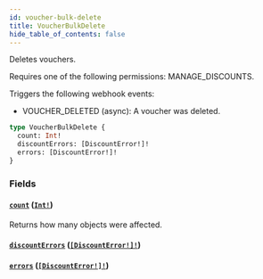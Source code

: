 ```yaml
---
id: voucher-bulk-delete
title: VoucherBulkDelete
hide_table_of_contents: false
---
```


Deletes vouchers.

Requires one of the following permissions: MANAGE_DISCOUNTS.

Triggers the following webhook events:

- VOUCHER_DELETED (async): A voucher was deleted.

```graphql
type VoucherBulkDelete {
  count: Int!
  discountErrors: [DiscountError!]!
  errors: [DiscountError!]!
}
```

### Fields

#### [`count`](#) ([`Int!`](../../../developer/api-reference/scalars/int))

Returns how many objects were affected.

#### [`discountErrors`](#) ([`[DiscountError!]!`](../../../developer/api-reference/objects/discount-error))

#### [`errors`](#) ([`[DiscountError!]!`](../../../developer/api-reference/objects/discount-error))
